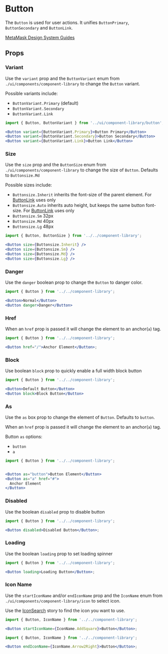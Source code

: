 
# Button

The `Button` is used for user actions. It unifies `ButtonPrimary`, `ButtonSecondary` and `ButtonLink`.

[MetaMask Design System Guides](https://www.notion.so/MetaMask-Design-System-Guides-Design-f86ecc914d6b4eb6873a122b83c12940)

<Canvas>
  <Story id="components-componentlibrary-button--default-story" />
</Canvas>

## Props

<ArgTypes of={Button} />

### Variant

Use the `variant` prop and the `ButtonVariant` enum from `./ui/components/component-library` to change the `Button` variant.

Possible variants include:

- `ButtonVariant.Primary` (default)
- `ButtonVariant.Secondary`
- `ButtonVariant.Link`

<Canvas>
  <Story id="components-componentlibrary-button--variant" />
</Canvas>

```jsx
import { Button, ButtonVariant } from '../ui/component-library/button';

<Button variant={ButtonVariant.Primary}>Button Primary</Button>
<Button variant={ButtonVariant.Secondary}>Button Secondary</Button>
<Button variant={ButtonVariant.Link}>Button Link</Button>
```

### Size

Use the `size` prop and the `ButtonSize` enum from `./ui/components/component-library` to change the size of `Button`. Defaults to `Buttonsize.Md`

Possible sizes include:

- `Buttonsize.Inherit` inherits the font-size of the parent element. For [ButtonLink](/docs/components-componentlibrary-buttonlink--default-story) uses only
- `Buttonsize.Auto` inherits auto height, but keeps the same button font-size. For [ButtonLink](/docs/components-componentlibrary-buttonlink--default-story) uses only
- `Buttonsize.Sm` 32px
- `Buttonsize.Md` 40px
- `Buttonsize.Lg` 48px

<Canvas>
  <Story id="components-componentlibrary-button--size-story" />
</Canvas>

```jsx
import { Button, ButtonSize } from '../../component-library';

<Button size={Buttonsize.Inherit} />
<Button size={Buttonsize.Sm} />
<Button size={Buttonsize.Md} />
<Button size={Buttonsize.Lg} />
```

### Danger

Use the `danger` boolean prop to change the `Button` to danger color.

<Canvas>
  <Story id="components-componentlibrary-button--danger" />
</Canvas>

```jsx
import { Button } from '../../component-library';

<Button>Normal</Button>
<Button danger>Danger</Button>
```

### Href

When an `href` prop is passed it will change the element to an anchor(`a`) tag.

<Canvas>
  <Story id="components-componentlibrary-button--href" />
</Canvas>

```jsx
import { Button } from '../../component-library';

<Button href="/">Anchor Element</Button>;
```

### Block

Use boolean `block` prop to quickly enable a full width block button

<Canvas>
  <Story id="components-componentlibrary-button--block" />
</Canvas>

```jsx
import { Button } from '../../component-library';

<Button>Default Button</Button>
<Button block>Block Button</Button>
```

### As

Use the `as` box prop to change the element of `Button`. Defaults to `button`.

When an `href` prop is passed it will change the element to an anchor(`a`) tag.

Button `as` options:

- `button`
- `a`

<Canvas>
  <Story id="components-componentlibrary-button--as" />
</Canvas>

```jsx
import { Button } from '../../component-library';


<Button as="button">Button Element</Button>
<Button as="a" href="#">
  Anchor Element
</Button>
```

### Disabled

Use the boolean `disabled` prop to disable button

<Canvas>
  <Story id="components-componentlibrary-button--disabled" />
</Canvas>

```jsx
import { Button } from '../../component-library';

<Button disabled>Disabled Button</Button>;
```

### Loading

Use the boolean `loading` prop to set loading spinner

<Canvas>
  <Story id="components-componentlibrary-button--loading" />
</Canvas>

```jsx
import { Button } from '../../component-library';

<Button loading>Loading Button</Button>;
```

### Icon Name

Use the `startIconName` and/or `endIconName` prop and the `IconName` enum from `./ui/components/component-library/icon` to select icon.

Use the [IconSearch](/story/components-componentlibrary-icon--default-story) story to find the icon you want to use.

<Canvas>
  <Story id="components-componentlibrary-button--start-icon-name" />
</Canvas>

```jsx
import { Button, IconName } from '../../component-library';

<Button startIconName={IconName.AddSquare}>Button</Button>;
```

<Canvas>
  <Story id="components-componentlibrary-button--end-icon-name" />
</Canvas>

```jsx
import { Button, IconName } from '../../component-library';

<Button endIconName={IconName.Arrow2Right}>Button</Button>;
```
